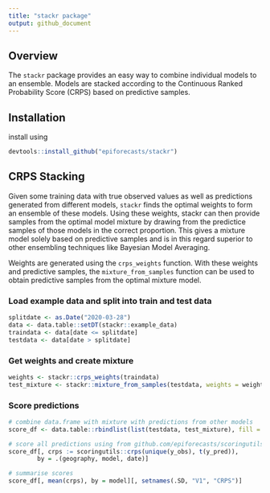 ```yaml
---
title: "stackr package"
output: github_document
---
```


## Overview
The `stackr` package provides an easy way to combine individual models to an 
ensemble. Models are stacked according to the Continuous Ranked Probability 
Score (CRPS) based on predictive samples. 

## Installation
install using

``` r
devtools::install_github("epiforecasts/stackr")
```

## CRPS Stacking 
Given some training data with true observed values as well as predictions
generated from different models, `stackr` finds the optimal weights to form an
ensemble of these models. Using these weights, stackr can then provide
samples from the optimal model mixture by drawing from the predictice samples
of those models in the correct proportion. This gives a mixture model
solely based on predictive samples and is in this regard superior to other
ensembling techniques like Bayesian Model Averaging.

Weights are generated using the `crps_weights` function. With these weights and predictive samples, the `mixture_from_samples` function can be used to obtain 
predictive samples from the optimal mixture model.

### Load example data and split into train and test data
``` r
splitdate <- as.Date("2020-03-28")
data <- data.table::setDT(stackr::example_data)
traindata <- data[date <= splitdate]
testdata <- data[date > splitdate]
```


### Get weights and create mixture 
``` r
weights <- stackr::crps_weights(traindata)
test_mixture <- stackr::mixture_from_samples(testdata, weights = weights)
```

### Score predictions
``` r
# combine data.frame with mixture with predictions from other models
score_df <- data.table::rbindlist(list(testdata, test_mixture), fill = TRUE)

# score all predictions using from github.com/epiforecasts/scoringutils
score_df[, crps := scoringutils::crps(unique(y_obs), t(y_pred)),
        by = .(geography, model, date)]

# summarise scores
score_df[, mean(crps), by = model][, setnames(.SD, "V1", "CRPS")]
```